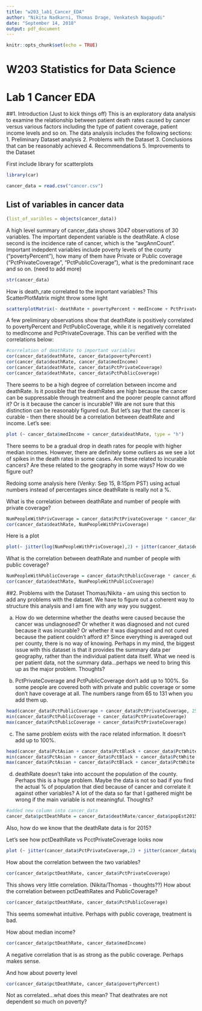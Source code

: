 ```yaml
---
title: "w203_lab1_Cancer_EDA"
author: "Nikita Nadkarni, Thomas Drage, Venkatesh Nagapudi"
date: "September 14, 2018"
output: pdf_document
---
```


```r
knitr::opts_chunk$set(echo = TRUE)
```

W203 Statistics for Data Science
========================================================
Lab 1 Cancer EDA
========================================================


##1.  Introduction (Just to kick things off)
This is an exploratory data analysis to examine the relationship between patient death rates caused by cancer versus various factors including the type of patient coverage, patient income levels and so on.
The data analysis includes the following sections:
1. Preliminary Dataset analysis
2. Problems with the Dataset
3. Conclusions that can be reasonably achieved
4. Recommendations 
5. Improvements to the Dataset


First include library for scatterplots
```r
library(car)
```


```r
cancer_data = read.csv("cancer.csv")
```

## List of variables in cancer data


```r
(list_of_varibles = objects(cancer_data))
```
A high level summary of cancer_data shows 3047 observations of 30 variables. The important dependent variable is the deathRate. A close second is the incidence rate of cancer, which is the "avgAnnCount". 
Important indepdent variables include poverty levels of the county ("povertyPercent"), how many of them have Private or Public coverage ("PctPrivateCoverage", "PctPublicCoverage"), what is the predominant race and so on. (need to add more)

```r
str(cancer_data)
```
How is death_rate correlated to the important variables? This ScatterPlotMatrix might throw some light
```r
scatterplotMatrix(~ deathRate + povertyPercent + medIncome + PctPrivateCoverage + PctPublicCoverage, data = cancer_data)
```
A few preliminary observations show that deathRate is positively correlated to povertyPercent and PctPublicCoverage, while it is negatively correlated to medIncome and PctPrivateCoverage. This can be verified with the correlations below:
```r
#correlation of deathRate to important variables
cor(cancer_data$deathRate, cancer_data$povertyPercent)
cor(cancer_data$deathRate, cancer_data$medIncome)
cor(cancer_data$deathRate, cancer_data$PctPrivateCoverage)
cor(cancer_data$deathRate, cancer_data$PctPublicCoverage)
```

There seems to be a high degree of correlation between income and deathRate. Is it possible that the deathRates are high because the cancer can be suppressable through treatment and the poorer people cannot afford it? Or is it because the cancer is incurable? We are not sure that this distinction can be reasonably figured out. But let's say that the cancer is curable - then there should be a correlation between deathRate and income. Let's see:
```r
plot (~ cancer_data$medIncome + cancer_data$deathRate, type = "h")
```
There seems to be a gradual drop in death rates for people with higher median incomes. However, there are definitely some outliers as we see a lot of spikes in the death rates in some cases. Are these related to incurable cancers? Are these related to the geography in some ways? How do we figure out?

Redoing some analysis here (Venky: Sep 15, 8:15pm PST) using actual numbers instead of percentages since deathRate is really not a %.

What is the correlation between deathRate and number of people with private coverage?
```r
NumPeopleWithPrivCoverage = cancer_data$PctPrivateCoverage * cancer_data$popEst2015
cor(cancer_data$deathRate, NumPeopleWithPrivCoverage)
```
Here is a plot 
```r
plot(~ jitter(log(NumPeopleWithPrivCoverage),2) + jitter(cancer_data$deathRate,2), type = "h")
```



What is the correlation between deathRate and number of people with public coverage?
```r
NumPeopleWithPublicCoverage = cancer_data$PctPublicCoverage * cancer_data$popEst2015
cor(cancer_data$deathRate, NumPeopleWithPublicCoverage)
```


##2.  Problems with the Dataset
Thomas/Nikita - am using this section to add any problems with the dataset. We have to figure out a coherent way to structure this analysis and I am fine with any way you suggest.

a) How do we determine whether the deaths were caused because the cancer was undiagnosed? Or whether it was diagnosed and not cured because it was incurable? Or whether it was diagnosed and not cured because the patient couldn't afford it? Since everything is averaged out per county, there is no way of knowing. Perhaps in my mind, the biggest issue with this dataset is that it provides the summary data per geography, rather than the individual patient data itself. What we need is per patient data, not the summary data...perhaps we need to bring this up as the major problem. Thoughts?

b) PctPrivateCoverage and PctPublicCoverage don't add up to 100%. So some people are covered both with private and public coverage or some don't have coverage at all. The numbers range from 65 to 131 when you add them up. 
```r
head(cancer_data$PctPublicCoverage + cancer_data$PctPrivateCoverage, 25)
min(cancer_data$PctPublicCoverage + cancer_data$PctPrivateCoverage)
max(cancer_data$PctPublicCoverage + cancer_data$PctPrivateCoverage)
```

c) The same problem exists with the race related information. It doesn't add up to 100%. 

```r
head(cancer_data$PctAsian + cancer_data$PctBlack + cancer_data$PctWhite + cancer_data$PctOtherRace, 25)
min(cancer_data$PctAsian + cancer_data$PctBlack + cancer_data$PctWhite + cancer_data$PctOtherRace)
max(cancer_data$PctAsian + cancer_data$PctBlack + cancer_data$PctWhite + cancer_data$PctOtherRace)
```

d) deathRate doesn't take into account the population of the county. Perhaps this is a huge problem. Maybe the data is not so bad if you find the actual % of population that died because of cancer and correlate it against other variables? A lot of the data so far that I gathered might be wrong if the main variable is not meaningful. Thoughts?

```r
#added new column into cancer_data
cancer_data$pctDeathRate = cancer_data$deathRate/cancer_data$popEst2015
```
Also, how do we know that the deathRate data is for 2015?

Let's see how pctDeathRate vs PcctPrivateCoverage looks now
```r
plot (~ jitter(cancer_data$PctPrivateCoverage,2) + jitter(cancer_data$pctDeathRate,2), type = "h")
```
How about the correlation between the two variables?
```r
cor(cancer_data$pctDeathRate, cancer_data$PctPrivateCoverage)
```
This shows very little correlation. (Nikita/Thomas - thoughts??)
How about the correlation between pctDeathRates and PublicCoverage?
```r
cor(cancer_data$pctDeathRate, cancer_data$PctPublicCoverage)
```
This seems somewhat intuitive. Perhaps with public coverage, treatment is bad.

How about median income?

```r
cor(cancer_data$pctDeathRate, cancer_data$medIncome)
```
A negative correlation that is as strong as the public coverage. Perhaps makes sense.

And how about poverty level

```r
cor(cancer_data$pctDeathRate, cancer_data$povertyPercent)
```
Not as correlated...what does this mean? That deathrates are not dependent so much on poverty?
